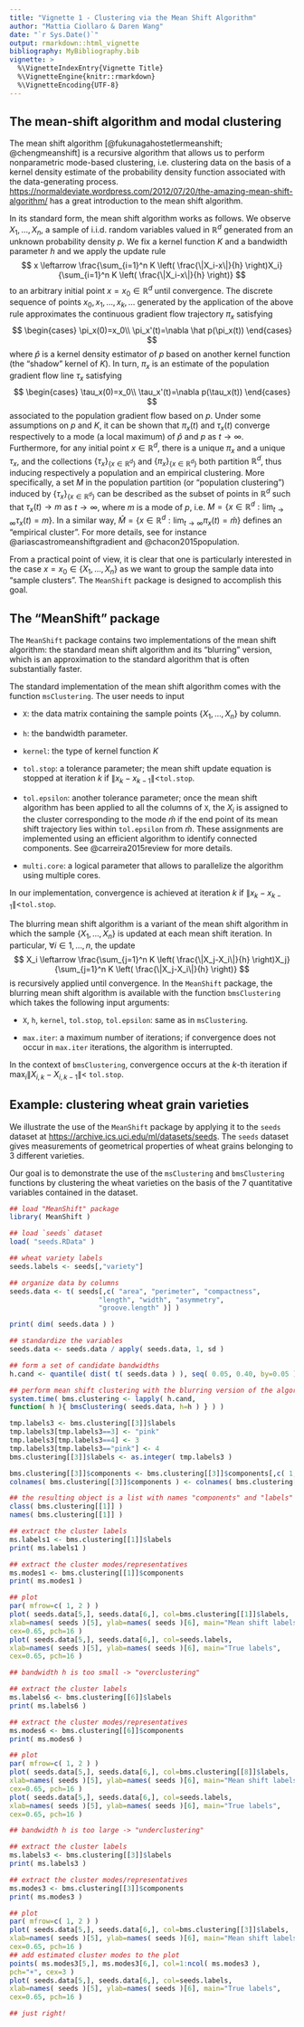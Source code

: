 ```yaml
---
title: "Vignette 1 - Clustering via the Mean Shift Algorithm"
author: "Mattia Ciollaro & Daren Wang"
date: "`r Sys.Date()`"
output: rmarkdown::html_vignette
bibliography: MyBibliography.bib
vignette: >
  %\VignetteIndexEntry{Vignette Title}
  %\VignetteEngine{knitr::rmarkdown}
  %\VignetteEncoding{UTF-8}
---
```


## The mean-shift algorithm and modal clustering
The mean shift algorithm [@fukunagahostetlermeanshift; @chengmeanshift] is a recursive algorithm that allows us to perform nonparametric mode-based clustering, i.e. clustering data on the basis of a kernel density estimate of the probability density function associated with the data-generating process. <https://normaldeviate.wordpress.com/2012/07/20/the-amazing-mean-shift-algorithm/> has a great introduction to the mean shift algorithm.

In its standard form, the mean shift algorithm works as follows. We observe $X_1, \dots, X_n$, a sample of i.i.d. random variables valued in $\mathbb{R}^d$ generated from an unknown probability density $p$. We fix a kernel function $K$ and a bandwidth parameter $h$ and we apply the update rule
$$
x \leftarrow \frac{\sum_{i=1}^n K \left( \frac{\|X_i-x\|}{h} \right)X_i}{\sum_{i=1}^n K \left( \frac{\|X_i-x\|}{h} \right)}
$$
to an arbitrary initial point $x=x_0 \in \mathbb{R}^d$ until convergence. The discrete sequence of points ${x_0, x_1, \dots, x_k, \dots}$ generated by the application of the above rule approximates the continuous gradient flow trajectory $\pi_x$ satisfying
$$
\begin{cases}
\pi_x(0)=x_0\\
\pi_x'(t)=\nabla \hat p(\pi_x(t))
\end{cases}
$$
where $\hat p$ is a kernel density estimator of $p$ based on another kernel function (the "shadow" kernel of $K$). In turn, $\pi_x$ is an estimate of the population gradient flow line $\tau_x$ satisfying
$$
\begin{cases}
\tau_x(0)=x_0\\
\tau_x'(t)=\nabla p(\tau_x(t))
\end{cases}
$$
associated to the population gradient flow based on $p$. Under some assumptions on $p$ and $K$, it can be shown that $\pi_x(t)$ and $\tau_x(t)$ converge respectively to a mode (a local maximum) of $\hat p$ and $p$ as $t \to \infty$. Furthermore, for any initial point $x \in \mathbb{R}^d$, there is a unique $\pi_x$ and a unique $\tau_x$, and the collections $\{\tau_x\}_{\{x \in \mathbb{R}^d\}}$ and $\{\pi_x\}_{\{x \in \mathbb{R}^d\}}$ both partition $\mathbb{R}^d$, thus inducing respectively a population and an empirical clustering. More specifically, a set $M$ in the population partition (or "population clustering") induced by $\{\tau_x\}_{\{x \in \mathbb{R}^d\}}$ can be described as the subset of points in $\mathbb{R}^d$ such that $\tau_x(t) \to m$ as $t \to \infty$, where $m$ is a mode of $p$, i.e. $M=\{x \in \mathbb{R}^d: \lim_{t \to \infty} \tau_x(t) = m \}$. In a similar way, $\hat M=\{x \in \mathbb{R}^d: \lim_{t \to \infty} \pi_x(t) = \hat m \}$ defines an "empirical cluster". For more details, see for instance @ariascastromeanshiftgradient and @chacon2015population.

From a practical point of view, it is clear that one is particularly interested in the case $x=x_0 \in \{X_1,\dots,X_n\}$ as we want to group the sample data into "sample clusters". The `MeanShift` package is designed to accomplish this goal.

## The "MeanShift" package
The `MeanShift` package contains two implementations of the mean shift algorithm: the standard mean shift algorithm and its "blurring" version, which is an approximation to the standard algorithm that is often substantially faster.

The standard implementation of the mean shift algorithm comes with the function `msClustering`.  The user needs to input

* `X`: the data matrix containing the sample points $\{X_1, \dots, X_n\}$ by column.

* `h`: the bandwidth parameter.

* `kernel`: the type of kernel function $K$

* `tol.stop`: a tolerance parameter; the mean shift update equation is stopped at iteration $k$ if $\|x_k-x_{k-1}\|<$`tol.stop`.

* `tol.epsilon`: another tolerance parameter; once the mean shift algorithm has been applied to all the columns of `X`, the $X_i$ is assigned to the cluster corresponding to the mode $\hat m$ if the end point of its mean shift trajectory lies within `tol.epsilon` from $\hat m$. These assignments are implemented using an efficient algorithm to identify connected components. See @carreira2015review for more details.

* `multi.core`: a logical parameter that allows to parallelize the algorithm using multiple cores.

In our implementation, convergence is achieved at iteration $k$ if $\|x_k - x_{k-1}\|<$`tol.stop`.

The blurring mean shift algorithm is a variant of the mean shift algorithm in which the sample $\{X_1,\dots,X_n\}$ is updated at each mean shift iteration. In particular, $\forall i \in {1,\dots,n}$, the update
$$
X_i \leftarrow \frac{\sum_{j=1}^n K \left( \frac{\|X_j-X_i\|}{h} \right)X_j}{\sum_{j=1}^n K \left( \frac{\|X_j-X_i\|}{h} \right)}
$$
is recursively applied until convergence. In the `MeanShift` package, the blurring mean shift algorithm is available with the function `bmsClustering` which takes the following input arguments:

* `X`, `h`, `kernel`, `tol.stop`, `tol.epsilon`: same as in `msClustering`.

* `max.iter`: a maximum number of iterations; if convergence does not occur in `max.iter` iterations, the algorithm is interrupted.

In the context of `bmsClustering`, convergence occurs at the $k$-th iteration if $\max_i \|X_{i,k}-X_{i,k-1}\|<$ `tol.stop`.

## Example: clustering wheat grain varieties
We illustrate the use of the `MeanShift` package by applying it to the `seeds` dataset at <https://archive.ics.uci.edu/ml/datasets/seeds>. The `seeds` dataset gives measurements of geometrical properties of wheat grains belonging to 3 different varieties.

Our goal is to demonstrate the use of the `msClustering` and `bmsClustering` functions by clustering the wheat varieties on the basis of the 7 quantitative variables contained in the dataset.

```r
## load "MeanShift" package
library( MeanShift )

## load `seeds` dataset
load( "seeds.RData" )
```

```r
## wheat variety labels
seeds.labels <- seeds[,"variety"]

## organize data by columns
seeds.data <- t( seeds[,c( "area", "perimeter", "compactness", 
                      "length", "width", "asymmetry", 
                      "groove.length" )] )

print( dim( seeds.data ) )

## standardize the variables
seeds.data <- seeds.data / apply( seeds.data, 1, sd )

## form a set of candidate bandwidths
h.cand <- quantile( dist( t( seeds.data ) ), seq( 0.05, 0.40, by=0.05 ) )
```

```r
## perform mean shift clustering with the blurring version of the algorithm
system.time( bms.clustering <- lapply( h.cand,
function( h ){ bmsClustering( seeds.data, h=h ) } ) )
```

```r
tmp.labels3 <- bms.clustering[[3]]$labels
tmp.labels3[tmp.labels3==3] <- "pink"
tmp.labels3[tmp.labels3==4] <- 3
tmp.labels3[tmp.labels3=="pink"] <- 4
bms.clustering[[3]]$labels <- as.integer( tmp.labels3 )

bms.clustering[[3]]$components <- bms.clustering[[3]]$components[,c( 1, 2, 4, 3, 5 )]
colnames( bms.clustering[[3]]$components ) <- colnames( bms.clustering[[3]]$components )[c( 1, 2, 4, 3, 5 )]
```

```r
## the resulting object is a list with names "components" and "labels"
class( bms.clustering[[1]] )
names( bms.clustering[[1]] )

## extract the cluster labels
ms.labels1 <- bms.clustering[[1]]$labels
print( ms.labels1 )

## extract the cluster modes/representatives
ms.modes1 <- bms.clustering[[1]]$components
print( ms.modes1 )

## plot
par( mfrow=c( 1, 2 ) )
plot( seeds.data[5,], seeds.data[6,], col=bms.clustering[[1]]$labels,
xlab=names( seeds )[5], ylab=names( seeds )[6], main="Mean shift labels",
cex=0.65, pch=16 )
plot( seeds.data[5,], seeds.data[6,], col=seeds.labels,
xlab=names( seeds )[5], ylab=names( seeds )[6], main="True labels",
cex=0.65, pch=16 )

## bandwidth h is too small -> "overclustering"

## extract the cluster labels
ms.labels6 <- bms.clustering[[6]]$labels
print( ms.labels6 )

## extract the cluster modes/representatives
ms.modes6 <- bms.clustering[[6]]$components
print( ms.modes6 )

## plot
par( mfrow=c( 1, 2 ) )
plot( seeds.data[5,], seeds.data[6,], col=bms.clustering[[8]]$labels,
xlab=names( seeds )[5], ylab=names( seeds )[6], main="Mean shift labels",
cex=0.65, pch=16 )
plot( seeds.data[5,], seeds.data[6,], col=seeds.labels,
xlab=names( seeds )[5], ylab=names( seeds )[6], main="True labels",
cex=0.65, pch=16 )

## bandwidth h is too large -> "underclustering"

## extract the cluster labels
ms.labels3 <- bms.clustering[[3]]$labels
print( ms.labels3 )

## extract the cluster modes/representatives
ms.modes3 <- bms.clustering[[3]]$components
print( ms.modes3 )

## plot
par( mfrow=c( 1, 2 ) )
plot( seeds.data[5,], seeds.data[6,], col=bms.clustering[[3]]$labels,
xlab=names( seeds )[5], ylab=names( seeds )[6], main="Mean shift labels",
cex=0.65, pch=16 )
## add estimated cluster modes to the plot
points( ms.modes3[5,], ms.modes3[6,], col=1:ncol( ms.modes3 ),
pch="+", cex=3 )
plot( seeds.data[5,], seeds.data[6,], col=seeds.labels,
xlab=names( seeds )[5], ylab=names( seeds )[6], main="True labels",
cex=0.65, pch=16 )

## just right!

```
